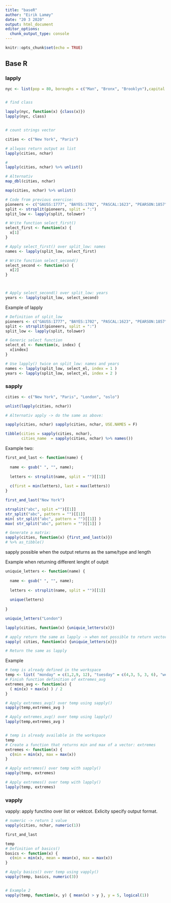 ```yaml
---
title: "baseR"
author: "Eirik Lamøy"
date: "20 3 2020"
output: html_document
editor_options: 
  chunk_output_type: console
---
```


```r
knitr::opts_chunk$set(echo = TRUE)
```

## Base R

### lapply


```r
nyc <- list(pop = 80, boroughs = c("Man", "Bronx", "Brooklyn"),capital = F)


# find class

lapply(nyc, function(x) {class(x)})
lapply(nyc, class)


# count strings vector

cities <- c("New York", "Paris")

# allwyas return output as list
lapply(cities, nchar)

#
lapply(cities, nchar) %>% unlist()

# Alternativ
map_dbl(cities, nchar)

map(cities, nchar) %>% unlist()


```


```r
# Code from previous exercise:
pioneers <- c("GAUSS:1777", "BAYES:1702", "PASCAL:1623", "PEARSON:1857")
split <- strsplit(pioneers, split = ":")
split_low <- lapply(split, tolower)

# Write function select_first()
select_first <- function(x) {
  x[1]
}

# Apply select_first() over split_low: names
names <- lapply(split_low, select_first)

# Write function select_second()
select_second <- function(x) {
  x[2]
}



# Apply select_second() over split_low: years
years <- lapply(split_low, select_second)
```

Example of lapply
```r
# Definition of split_low
pioneers <- c("GAUSS:1777", "BAYES:1702", "PASCAL:1623", "PEARSON:1857")
split <- strsplit(pioneers, split = ":")
split_low <- lapply(split, tolower)

# Generic select function
select_el <- function(x, index) {
  x[index]
}

# Use lapply() twice on split_low: names and years
names <- lapply(split_low, select_el, index = 1 )
years <- lapply(split_low, select_el, index = 2 )
```


### sapply


```r
cities <- c("New York", "Paris", "London", "oslo")

unlist(lapply(cities, nchar))

# Alternativ apply -> do the same as above:

sapply(cities, nchar) sapply(cities, nchar, USE.NAMES = F)

tibble(cities = sapply(cities, nchar),
       cities_name  = sapply(cities, nchar) %>% names())

```

Example two:

```r

first_and_last <- function(name) {
  
  name <- gsub(" ", "", name);
  
  letters <- strsplit(name, split = "")[[1]]
  
  c(first = min(letters), last = max(letters))
}

first_and_last("New York")

strsplit("abc", split ="")[[1]]
str_split("abc", pattern = "")[[1]]
min( str_split("abc", pattern = "")[[1]] )
max( str_split("abc", pattern = "")[[1]] )

# Generate a matrix:
sapply(cities, function(x) {first_and_last(x)}) 
# %>% as_tibble()

```

sapply possible when the output returns as the same/type and length 

Example when returning different lenght of outpit
```r
uniquie_letters <- function(name) {
  
  name <- gsub(" ", "", name);
  
  letters <- strsplit(name, split = "")[[1]]
  
  unique(letters)
  
}

uniquie_letters("London")

lapply(cities, function(x) {uniquie_letters(x)})

# apply return the same as lapply -> when not possible to return vector
sapply( cities, function(x) {uniquie_letters(x)})

# Return the same as lapply

```


Example
```r
# temp is already defined in the workspace
temp <- list( "monday" = c(1,2,9, 12), "tuesday" = c(4,3, 5, 3, 6), "wednesday" = c(3,7,5,0) )
# Finish function definition of extremes_avg
extremes_avg <- function(x) {
  ( min(x) + max(x) ) / 2
}

# Apply extremes_avg() over temp using sapply()
sapply(temp,extremes_avg )

# Apply extremes_avg() over temp using lapply()
lapply(temp,extremes_avg )


# temp is already available in the workspace
temp
# Create a function that returns min and max of a vector: extremes
extremes <- function(x) {
  c(min = min(x), max = max(x))
}

# Apply extremes() over temp with sapply()
sapply(temp, extremes)

# Apply extremes() over temp with lapply()
lapply(temp, extremes)

```

### vapply

vapply: apply functino over list or vektcot. Exlicity specify output format.

```r
# numeric -> return 1 value
vapply(cities, nchar, numeric(1))

first_and_last

temp
# Definition of basics()
basics <- function(x) {
  c(min = min(x), mean = mean(x), max = max(x))
}

# Apply basics() over temp using vapply()
vapply(temp, basics, numeric(3))


# Example 2
vapply(temp, function(x, y) { mean(x) > y }, y = 5, logical(1))

```








